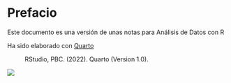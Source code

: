 # Prefacio {.unnumbered}

Este  documento es una versión de unas notas para Análisis de Datos con R

Ha sido elaborado con [Quarto](https://quarto.org/)

:   RStudio, PBC. (2022). Quarto (Version 1.0).

![]("dad.jpg")

